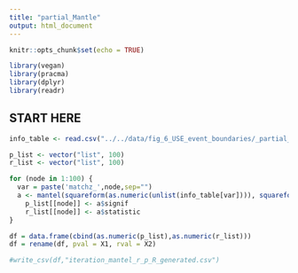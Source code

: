 ```yaml
---
title: "partial_Mantle"
output: html_document
---
```


```r
knitr::opts_chunk$set(echo = TRUE)
```

```r
library(vegan)
library(pracma)
library(dplyr)
library(readr)
```

## START HERE
```r

info_table <- read.csv("../../data/fig_6_USE_event_boundaries/_partial_mantel_inputs/iteration_nodes_USE_matchz.csv")

p_list <- vector("list", 100)
r_list <- vector("list", 100)

for (node in 1:100) {
  var = paste('matchz_',node,sep="")
  a <- mantel(squareform(as.numeric(unlist(info_table[var]))), squareform(info_table$USE), method="spearman", permutations=10000)
    p_list[[node]] <- a$signif
    r_list[[node]] <- a$statistic
}

df = data.frame(cbind(as.numeric(p_list),as.numeric(r_list)))
df = rename(df, pval = X1, rval = X2)

#write_csv(df,"iteration_mantel_r_p_R_generated.csv")

```


